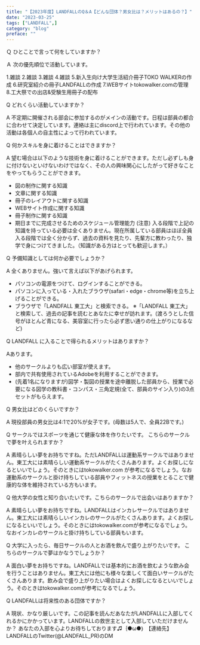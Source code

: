 ```yaml
---
title: "【2023年度】LANDFALLのQ＆A【どんな団体？男女比は？メリットはあるの？】"
date: "2023-03-25"
tags: ["LANDFALL",]
category: "blog"
preface: ""
---
```

Ｑ ひとことで言って何をしていますか？

Ａ 次の優先順位で活動しています。

1.雑談
2.雑談
3.雑談
4.雑談
5.新入生向け大学生活紹介冊子TOKO WALKERの作成
6.研究室紹介の冊子LANDFALLの作成
7.WEBサイトtokowalker.comの管理
8.工大祭での出店&受験生用冊子の配布

Q どれくらい活動していますか？

A 不定期に開催される部会に参加するのがメインの活動です。日程は部員の都合に合わせて決定しています。連絡は主にdiscord上で行われています。その他の活動は各個人の自主性によって行われています。


Q 何かスキルを身に着けることはできますか？

A 望む場合は以下のような技術を身に着けることができます。ただし必ずしも身に付けないといけないわけではなく、その人の興味関心にしたがって好きなことをやってもらうことができます。

- 図の制作に関する知識
- 文章に関する知識
- 冊子のレイアウトに関する知識
- WEBサイト作成に関する知識
- 冊子制作に関する知識
- 期日までに完成させるためのスケジュール管理能力
(注意) 入る段階で上記の知識を持っている必要は全くありません。現在所属している部員はほぼ全員入る段階では全く分からず、過去の資料を見たり、先輩方に教わったり、独学で身につけてきました。（知識がある方はとっても歓迎します。）

Q 予備知識としては何か必要でしょうか？

A 全くありません。強いて言えば以下があげられます。
- パソコンの電源をつけて、ログインすることができる。
- パソコンに入っている・入れたブラウザ(safari・edge・chrome等)を立ち上げることができる。
- ブラウザで「LANDFALL 東工大」と検索できる。
※「LANDFALL 東工大」と検索して、過去の記事を読むとあなたに幸せが訪れます。(渡ろうとした信号がほとんど青になる、美容室に行ったら必ず思い通りの仕上がりになるなど)

Q LANDFALL に入ることで得られるメリットはありますか？

Aあります。
- 他のサークルよりも広い部室が使えます。
- 部内で共有使用されているAdobeを利用することができます。
- (先着1名になりますが)図学・製図の授業を途中離脱した部員から、授業で必要になる図学の教科書・コンパス・三角定規(全て、部員のサイン入り)の3点セットがもらえます。

Q 男女比はどのくらいですか？

A 現役部員の男女比は4:1で20%が女子です。(母数は5人で、全員22Bです。)

Q サークルではスポーツを通じて健康な体を作りたいです。 こちらのサークルで夢を叶えられますか？

A 素晴らしい夢をお持ちですね。ただLANDFALLは運動系サークルではありません。東工大には素晴らしい運動系サークルがたくさんあります。よくお探しになるといいでしょう。そのときにはtokowalker.com が参考になるでしょう。なお運動系のサークルと掛け持ちしている部員やフィットネスの授業をとることで健康的な体を維持されている方もいます。

Q 他大学の女性と知り合いたいです。こちらのサークルで出会いはありますか？

A 素晴らしい夢をお持ちですね。LANDFALLはインカレサークルではありません。東工大には素晴らしいインカレのサークルがたくさんあります。よくお探しになるといいでしょう。そのときにはtokowalker.comが参考になるでしょう。なおインカレのサークルと掛け持ちしている部員もいます。

Q 大学に入ったら、毎日サークルの人とお酒を飲んで盛り上がりたいです。 こちらのサークルで夢はかなうでしょうか？

A 面白い夢をお持ちですね。LANDFALLでは基本的にお酒を飲むような飲み会を行うことはありません。東工大には他にも様々な楽しくて面白いサークルがたくさんあります。飲み会で盛り上がりたい場合はよくお探しになるといいでしょう。そのときはtokowalker.comが参考になるでしょう。

Q LANDFALLは将来性のある団体ですか？

A 現状、かなり厳しいです。この記事を読んだあなたがLANDFALLに入部してくれるかにかかっています。LANDFALLの救世主として入部していただけませんか？
あなたの入部を心よりお待ちしております♫｛●ω●｝
【連絡先】LANDFALLのTwitter(@LANDFALL_PR)のDM